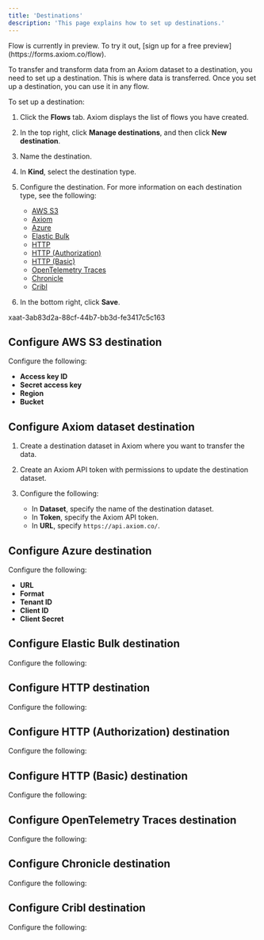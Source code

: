 ```yaml
---
title: 'Destinations'
description: 'This page explains how to set up destinations.'
---
```


<Note>
Flow is currently in preview. To try it out, [sign up for a free preview](https://forms.axiom.co/flow).
</Note>

To transfer and transform data from an Axiom dataset to a destination, you need to set up a destination. This is where data is transferred. Once you set up a destination, you can use it in any flow.

To set up a destination:
1. Click the **Flows** tab. Axiom displays the list of flows you have created.
2. In the top right, click **Manage destinations**, and then click **New destination**.
3. Name the destination.
4. In **Kind**, select the destination type.
5. Configure the destination. For more information on each destination type, see the following:

    - [AWS S3](#configure-aws-s3-destination)
    - [Axiom](#configure-axiom-dataset-destination)
    - [Azure](#configure-azure-destination)
    - [Elastic Bulk](#configure-elastic-bulk-destination)
    - [HTTP](#configure-http-destination)
    - [HTTP (Authorization)](#configure-http-authorization-destination)
    - [HTTP (Basic)](#configure-http-basic-destination)
    - [OpenTelemetry Traces](#configure-opentelemetry-traces-destination)
    - [Chronicle](#configure-chronicle-destination)
    - [Cribl](#configure-cribl-destination)

6. In the bottom right, click **Save**.

xaat-3ab83d2a-88cf-44b7-bb3d-fe3417c5c163

## Configure AWS S3 destination

Configure the following:

- **Access key ID**
- **Secret access key**
- **Region**
- **Bucket**

## Configure Axiom dataset destination

1. Create a destination dataset in Axiom where you want to transfer the data.
2. Create an Axiom API token with permissions to update the destination dataset.
3. Configure the following:

    - In **Dataset**, specify the name of the destination dataset.
    - In **Token**, specify the Axiom API token.
    - In **URL**, specify `https://api.axiom.co/`.

## Configure Azure destination

Configure the following:

- **URL**
- **Format**
- **Tenant ID**
- **Client ID**
- **Client Secret**

## Configure Elastic Bulk destination

Configure the following:

## Configure HTTP destination

Configure the following:

## Configure HTTP (Authorization) destination

Configure the following:

## Configure HTTP (Basic) destination

Configure the following:

## Configure OpenTelemetry Traces destination

Configure the following:

## Configure Chronicle destination

Configure the following:

## Configure Cribl destination

Configure the following: